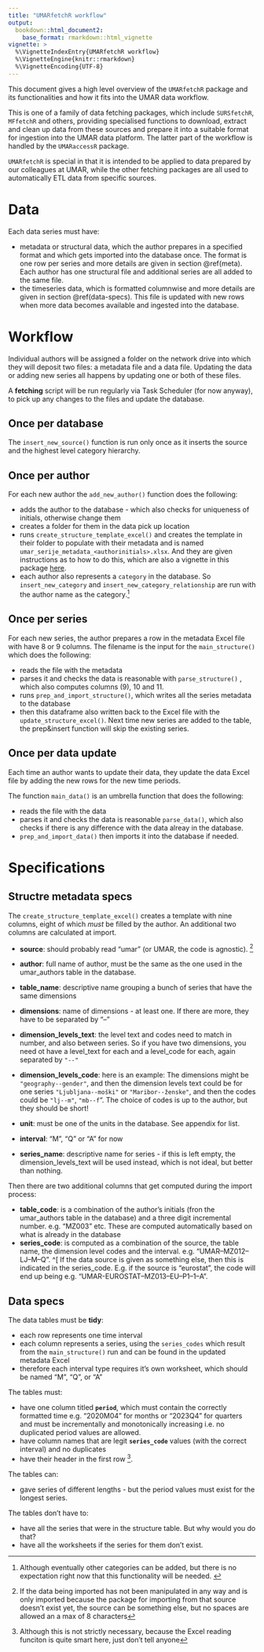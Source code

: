```yaml
---
title: "UMARfetchR workflow"
output: 
  bookdown::html_document2:
    base_format: rmarkdown::html_vignette
vignette: >
  %\VignetteIndexEntry{UMARfetchR workflow}
  %\VignetteEngine{knitr::rmarkdown}
  %\VignetteEncoding{UTF-8}
---
```


This document gives a high level overview of the `UMARfetchR` package and its functionalities and how it fits into the UMAR data workflow.

This is one of a family of data fetching packages, which include `SURSfetchR`, `MFfetchR` and others, providing specialised functions to download, extract and clean up data from these sources and prepare it into a suitable format for ingestion into the UMAR data platform. The latter part of the workflow is handled by the `UMARaccessR` package.

`UMARfetchR` is special in that it is intended to be applied to data prepared by our colleagues at UMAR, while the other fetching packages are all used to automatically ETL data from specific sources.

# Data 

Each data series must have:

* metadata or structural data, which the author prepares in a specified format and which gets imported into the database once. The format is one row per series and more details are given in section \@ref(meta). Each author has one structural file and additional series are all added to the same file.
* the timeseries data, which is formatted columnwise and more details are given in section \@ref(data-specs). This file is updated with new rows when more data becomes available and ingested into the database. 


# Workflow

Individual authors will be assigned a folder on the network drive into which they will deposit two files: a metadata file and a data file. Updating the data or adding new series all happens by updating one or both of these files. 

A **fetching** script will be run regularly via Task Scheduler (for now anyway), to pick up any changes to the files and update the database. 

## Once per database

The `insert_new_source()` function is run only once as it inserts the source and the highest level category hierarchy. 

## Once per author

For each new author the `add_new_author()` function does the following:

* adds the author to the database - which also checks for uniqueness of initials, otherwise change them
* creates a folder for them in the data pick up location
* runs `create_structure_template_excel()` and creates the template in their folder to populate with their metadata and is named `umar_serije_metadata_<authorinitials>.xlsx`. And they are given instructions as to how to do this, which are also a vignette in this package [here](Navodila_za_avtorje.html). 
* each author also represents a `category` in the database. So `insert_new_category` and `insert_new_category_relationship` are run with the author name as the category.^[Although eventually other categories can be added, but there is no expectation right now that this functionality will be needed. ]


## Once per series 

For each new series, the author prepares a row in the metadata Excel file with have 8 or 9 columns. The filename is the input for the `main_structure()` which does the following:

* reads the file with the metadata
* parses it and checks the data is reasonable with `parse_structure()` , which also computes columns (9), 10 and 11.
* runs `prep_and_import_structure()`, which writes all the series metadata to the database 
* then this dataframe also written back to the Excel file with the `update_structure_excel()`. Next time new series are added to the table, the prep&insert function will skip the existing series. 

## Once per data update

Each time an author wants to update their data, they update the data Excel file by adding the new rows for the new time periods.
 
The function `main_data()` is an umbrella function that does the following:

* reads the file with the data
*  parses it and checks the data is reasonable `parse_data()`, which also checks if there is any difference with the data alreay in the database.
* `prep_and_import_data()` then imports it into the database if needed.

# Specifications {#specs}


## Structre metadata specs {#meta}

The `create_structure_template_excel()` creates a template with nine columns, eight of which *must* be filled by the author. An additional two columns are calculated at import. 

* **source**: should probably read "umar" (or UMAR, the code is agnostic). ^[ If the data being imported has not been manipulated in any way and is only imported because the package for importing from that source doesn't exist yet, the source can be something else, but no spaces are allowed an a max of 8 characters]

* **author**: full name of author, must be the same as the one used in the umar_authors table in the database. 


* **table_name**: descriptive name grouping a bunch of series that have the same dimensions
* **dimensions**: name of dimensions - at least one. If there are more, they have to be separated by "--"
* **dimension_levels_text**: the level text and codes need to match in number, and also between series. So if you have two dimensions, you need ot have a level_text for each and a level_code for each, again separated by `"--"`
* **dimension_levels_code**: here is an example: The dimensions might be `"geography--gender"`, and then the dimension levels text could be for one series `"Ljubljana--moški"` or `"Maribor--ženske"`, and then the codes could be `"lj--m"`, `"mb--f`". The choice of codes is up to the author, but they should be short!
* **unit**: must be one of the units in the database. See appendix for list. 
* **interval**: "M", "Q" or "A" for now
* **series_name**: descriptive name for series - if this is left empty, the dimension_levels_text will be used instead, which is not ideal, but better than nothing. 

Then there are two additional columns that get computed during the import process:

* **table_code**: is a combination of the author's initials (fron the umar_authors table in the database) and a three digit incremental number. e.g. "MZ003" etc. These are computed automatically based on what is already in the database
* **series_code**: is computed as a combination of the source, the table name, the dimension level codes and the interval. e.g. "UMAR--MZ012--LJ--M--Q". ^[ If the data source is given as something else, then this is indicated in the series_code. E.g. if the source is "eurostat", the code will end up being e.g. "UMAR-EUROSTAT--MZ013--EU--P1--1--A".

## Data specs 

The data tables must be **tidy**:

* each row represents one time interval
* each column represents a series, using the `series_codes` which result from the `main_structure()` run and can be found in the updated metadata Excel
* therefore each interval type requires it's own worksheet, which should be named "M", "Q", or "A"

The tables must:

* have one column titled **`period`**, which must contain the correctly formatted time e.g. "2020M04" for months or "2023Q4" for quarters and must be incrementally and monotonically increasing i.e. no duplicated period values are allowed.  
* have column names that are legit **`series_code`** values (with the correct interval) and no duplicates
* have their header in the first row ^[Although this is not strictly necessary, because the Excel reading funciton is quite smart here, just don't tell anyone]. 

The tables can:

* gave series of different lengths - but the period values must exist for the longest series.

The tables don't have to:

* have all the series that were in the structure table. But why would you do that? 
* have all the worksheets if the series for them don't exist. 




